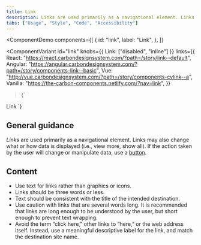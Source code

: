 ```yaml
---
title: Link
description: Links are used primarily as a navigational element. Links may also change what or how data is displayed.
tabs: ["Usage", "Style", "Code", "Accessibility"]
---
```


<ComponentDemo
  components={[
    {
      id: "link",
      label: "Link",
    },
  ]}
>
  <ComponentVariant
    id="link"
    knobs={{ Link: ["disabled", "inline"] }}
    links={{
      React: "https://react.carbondesignsystem.com/?path=/story/link--default",
      Angular:
        "https://angular.carbondesignsystem.com/?path=/story/components-link--basic",
      Vue:
        "http://vue.carbondesignsystem.com/?path=/story/components-cvlink--a",
      Vanilla: "https://the-carbon-components.netlify.com/?nav=link",
    }}
  >{`
  <Link href="#">Link</Link>
  `}</ComponentVariant>
</ComponentDemo>

## General guidance

_Links_ are used primarily as a navigational element. Links may also change what or how data is displayed (i.e., view more, show all). If the action taken by the user will change or manipulate data, use a [button](/components/button/code).

## Content

- Use text for links rather than graphics or icons.
- Links should be three words or less.
- Text should be consistent with the title of the intended destination.
- Use caution with links that are several words long. It is recommended that links are long enough to be understood by the user, but short enough to prevent text wrapping.
- Avoid the term “click here,” other links to “here,” or the web address itself. Instead, use a meaningful descriptive label for the link, and match the destination site name.
